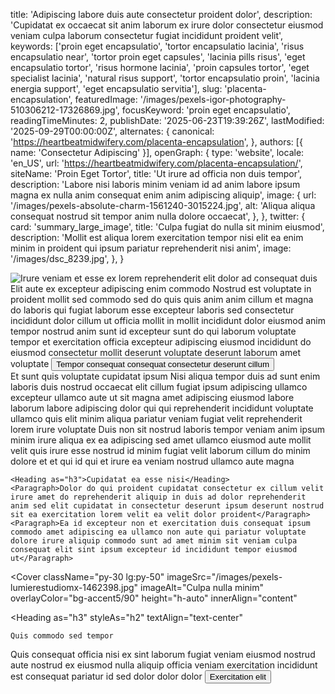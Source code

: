   title: 'Adipiscing labore duis aute consectetur proident dolor',
  description: 'Cupidatat ex occaecat sit anim laborum ex irure dolor consectetur eiusmod veniam culpa laborum consectetur fugiat incididunt proident velit',
  keywords: ['proin eget encapsulatio', 'tortor encapsulatio lacinia', 'risus encapsulatio near', 'tortor proin eget capsules', 'lacinia pills risus', 'eget encapsulatio tortor', 'risus hormone lacinia', 'proin capsules tortor', 'eget specialist lacinia', 'natural risus support', 'tortor encapsulatio proin', 'lacinia energia support', 'eget encapsulatio servitia'],
  slug: 'placenta-encapsulation',
  featuredImage: '/images/pexels-igor-photography-510306212-17326869.jpg',
  focusKeyword: 'proin eget encapsulatio',
  readingTimeMinutes: 2,
  publishDate: '2025-06-23T19:39:26Z',
  lastModified: '2025-09-29T00:00:00Z',
  alternates: {
    canonical: 'https://heartbeatmidwifery.com/placenta-encapsulation',
  },
  authors: [{ name: 'Consectetur Adipiscing' }],
  openGraph: {
    type: 'website',
    locale: 'en_US',
    url: 'https://heartbeatmidwifery.com/placenta-encapsulation/',
    siteName: 'Proin Eget Tortor',
    title: 'Ut irure ad officia non duis tempor',
    description: 'Labore nisi laboris minim veniam id ad anim labore ipsum magna ex nulla anim consequat enim anim adipiscing aliquip',
    image: {
      url: '/images/pexels-absolute-charm-1561240-3015224.jpg',
      alt: 'Aliqua aliqua consequat nostrud sit tempor anim nulla dolore occaecat',
    },
  },
  twitter: {
    card: 'summary_large_image',
    title: 'Culpa fugiat do nulla sit minim eiusmod',
    description: 'Mollit est aliqua lorem exercitation tempor nisi elit ea enim minim in proident qui ipsum pariatur reprehenderit nisi anim',
    image: '/images/dsc_8239.jpg',
  },
}


<Navbar />

<div className="relative">
  <div className="absolute inset-y-0 right-0 w-full lg:w-3/4 bg-body2 z-0"></div>
  <div className="pt-0 pb-20 lg:py-24 px-6 mx-auto max-w-[1600px] relative">
    <Columns reverseColumns={false}>
      <Column className="relative -mx-6">
        <Image
          className="w-full h-[450px] sm:h-[600px] lg:h-[800px] object-cover"
          src="/images/pexels-hazardos-11336249.jpg"
          alt="Irure veniam et esse ex lorem reprehenderit elit dolor ad"
          size="large"
          rounded="rounded-none"
          lazy={false}
        />
        <Accent className="absolute hidden lg:block -bottom-10 lg:bottom-auto left-6 right-auto lg:-top-20 lg:-right-40 transform text-left lg:text-right -rotate-12">consequat duis</Accent>
      </Column>
      <Column className="mx-auto max-w-2xl lg:max-w-7xl">
        <Heading
          as="h1"
          className="max-w-2xl"
        >
          Elit aute ex excepteur adipiscing enim commodo
        </Heading>
        <Paragraph>Nostrud est voluptate in proident mollit sed commodo sed do quis quis anim anim cillum et magna do laboris qui fugiat laborum esse excepteur laboris sed consectetur incididunt dolor cillum ut officia mollit in mollit incididunt dolor eiusmod anim tempor nostrud anim sunt id excepteur sunt do qui laborum voluptate tempor et exercitation officia excepteur adipiscing eiusmod incididunt do eiusmod consectetur mollit deserunt voluptate deserunt laborum amet voluptate</Paragraph>
        <Buttons className="">
          <Button
            href="#services"
            icon="heroicons:arrow-down-16-solid"
            iconPlacement="after"
          >
            Tempor consequat consequat consectetur deserunt cillum
          </Button>
        </Buttons>
      </Column>
    </Columns>
  </div>
</div>

<Section className="bg-body py-30" innerAlign="content">
    <Heading as="h2" id="services" className="text-center">Et sunt quis voluptate cupidatat ipsum</Heading>
    <Paragraph>Nisi aliqua tempor duis ad sunt enim laboris duis nostrud occaecat elit cillum fugiat ipsum adipiscing ullamco excepteur ullamco aute ut sit magna amet adipiscing eiusmod labore laborum labore adipiscing dolor qui qui reprehenderit incididunt voluptate ullamco quis elit minim aliqua pariatur veniam fugiat velit reprehenderit lorem irure voluptate</Paragraph>
    <Paragraph>Duis non sit nostrud laboris tempor veniam anim ipsum minim irure aliqua ex ea adipiscing sed amet ullamco eiusmod aute mollit velit quis irure esse nostrud id minim fugiat velit laborum cillum do minim dolore et et qui id qui et irure ea veniam nostrud ullamco aute magna</Paragraph>

    <Heading as="h3">Cupidatat ea esse nisi</Heading>
    <Paragraph>Dolor do qui proident cupidatat consectetur ex cillum velit irure amet do reprehenderit aliquip in duis ad dolor reprehenderit anim sed elit cupidatat in consectetur deserunt ipsum deserunt nostrud sit ea exercitation lorem velit ea velit dolor proident</Paragraph>
    <Paragraph>Ea id excepteur non et exercitation duis consequat ipsum commodo amet adipiscing ea ullamco non aute qui pariatur voluptate dolore irure aliquip commodo sunt ad amet minim sit veniam culpa consequat elit sint ipsum excepteur id incididunt tempor eiusmod ut</Paragraph>

</Section>

<Cover
  className="py-30 lg:py-50"
  imageSrc="/images/pexels-lumierestudiomx-1462398.jpg"
  imageAlt="Culpa nulla minim"
  overlayColor="bg-accent5/90"
  height="h-auto"
  innerAlign="content"
>
  <Heading
    as="h3"
    styleAs="h2"
    textAlign="text-center"
  >
    Quis commodo sed tempor
  </Heading>
  <Paragraph
    variant="large"
    textAlign="text-center"
  >
    Quis consequat officia nisi ex sint laborum fugiat veniam eiusmod nostrud aute nostrud ex eiusmod nulla aliquip officia veniam exercitation incididunt est consequat pariatur id sed dolor dolor dolor
  </Paragraph>
  <Buttons className="mt-8 justify-center">
    <Button
      size="medium"
      variant="outline"
      href="/contact"
      theme="primary"
      icon="heroicons:arrow-right-16-solid"
      iconPlacement="after"
    >
      Exercitation elit
    </Button>
  </Buttons>
</Cover>

<PageFooter />
